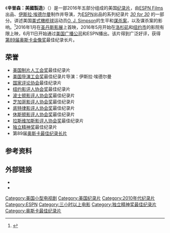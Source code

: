 {{Infobox film
| name           = O.J.: Made in America
| image          = OJ Made in America.png
| alt            = 
| caption        = 海报
| director       = [[Ezra_Edelman|Ezra Edelman]]
| producer       = {{Plainlist|<!-- Producers only - Note the last four are credited as producers for ESPN Films in the end titles.-->
* Ezra Edelman
* [[Caroline_Waterlow|Caroline Waterlow]]
* Tamara Rosenberg
* Nina Krstic
* Deirdre Fenton
* Libby Geist 
* Erin Leyden
* Connor Schell

}}
| music          = Gary Lionelli
| cinematography = Nick Higgins
| editing        = {{Plainlist|
* Bret Granato
* Maya Mumma
* Ben Sozanski
}}
| production companies = {{Plainlist|
* [[ESPN_Films|ESPN Films]]
* Laylow Films
}}
| distributor    = ESPN Films
| released       = {{Film date|2016|1|22|[[圣丹斯影展|圣丹斯影展]]|2016|5|20|美国}}
| runtime        = 467 分钟
| country        = 美国
| language       = 英语
| budget         = 
| gross          = 
}}
《'''辛普森：美國製造'''》（{{lang-en|O.J.: Made in America}}）是一部2016年五部分组成的美国[[纪录片|纪录片]]，由[[ESPN_Films|ESPN Films]]出品、[[伊斯拉·埃德尔曼|伊斯拉·埃德尔曼]]制作并导演，为[[ESPN|ESPN]]出品的系列纪录片 ''[[30_for_30|30 for 30]]'' 的一部分。讲述美国[[美式橄榄球|美式橄榄球]]运动员[[O._J._Simpson|O. J. Simpson]]的生平和[[辛普森案|谋杀案]]，以及谋杀案的影响。<ref name="Announcement">{{cite web|url=http://espnmediazone.com/us/press-releases/2016/01/espn-films-announces-new-30-30-documentaries-first-ever-30-30-miniseries-event-oj-made-america/|title=ESPN Films Announces New 30 for 30 Documentaries and First-Ever 30 for 30 Miniseries Event "OJ: Made in America"|last=Cingari|first=Jennifer|publisher=ESPN MediaZone|date=January 5, 2016|accessdate=January 10, 2016}}</ref>2016年1月在[[圣丹斯影展|圣丹斯影展]]上首映，2016年5月开始在[[洛杉矶|洛杉矶]]和[[纽约市|纽约市]]的影院有限上映，6月11日开始通过[[美国广播公司|美国广播公司]]和ESPN播出。该片得到广泛好评，获得[[第89届奥斯卡金像奖|第89届奥斯卡金像奖]]最佳纪录长片。

== 荣誉 ==
*[[美国制片人工会奖|美国制片人工会奖]]最佳纪录片
*[[美国导演工会奖|美国导演工会奖]]最佳纪录片导演：伊斯拉·埃德尔曼
*[[国家评论协会|国家评论协会]]最佳纪录片
*[[纽约影评人协会奖|纽约影评人协会奖]]最佳纪录片
*[[波士顿影评人协会奖|波士顿影评人协会奖]]最佳纪录片
*[[芝加哥影评人协会奖|芝加哥影评人协会奖]]最佳纪录片
*[[底特律影评人协会奖|底特律影评人协会奖]]最佳纪录片
*[[休斯顿影评人协会奖|休斯顿影评人协会奖]]最佳纪录片
*[[拉斯维加斯影评人协会奖|拉斯维加斯影评人协会奖]]最佳纪录片
*[[独立精神奖|独立精神奖]]最佳纪录片
*第89届[[奥斯卡最佳纪录长片|奥斯卡最佳纪录长片]]

== 参考资料 ==
{{reflist}}

==外部链接==
* {{official website|http://www.espn.com/30for30/ojsimpsonmadeinamerica/}}
* {{IMDb title|5275892}}
{{奧斯卡最佳紀錄片獎}}
[[Category:美国小型电视剧|Category:美国小型电视剧]]
[[Category:美国纪录片|Category:美国纪录片]]
[[Category:2010年代纪录片|Category:2010年代纪录片]]
[[Category:ESPN|Category:ESPN]]
[[Category:三小时以上电影|Category:三小时以上电影]]
[[Category:独立精神奖最佳纪录片|Category:独立精神奖最佳纪录片]]
[[Category:奥斯卡最佳纪录片|Category:奥斯卡最佳纪录片]]